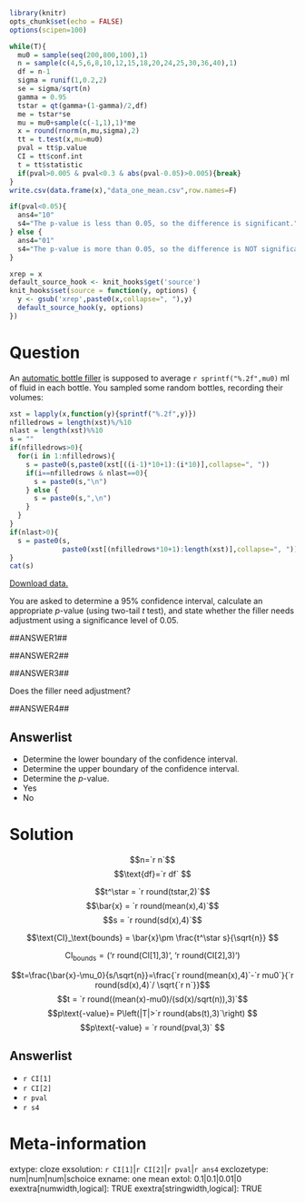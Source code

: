```r
library(knitr)
opts_chunk$set(echo = FALSE)
options(scipen=100)

while(T){
  mu0 = sample(seq(200,800,100),1)
  n = sample(c(4,5,6,8,10,12,15,18,20,24,25,30,36,40),1)
  df = n-1
  sigma = runif(1,0.2,2)
  se = sigma/sqrt(n)
  gamma = 0.95
  tstar = qt(gamma+(1-gamma)/2,df)
  me = tstar*se
  mu = mu0+sample(c(-1,1),1)*me
  x = round(rnorm(n,mu,sigma),2)
  tt = t.test(x,mu=mu0)
  pval = tt$p.value
  CI = tt$conf.int
  t = tt$statistic
  if(pval>0.005 & pval<0.3 & abs(pval-0.05)>0.005){break}
}
write.csv(data.frame(x),"data_one_mean.csv",row.names=F)

if(pval<0.05){
  ans4="10"
  s4="The p-value is less than 0.05, so the difference is significant."
} else {
  ans4="01"
  s4="The p-value is more than 0.05, so the difference is NOT significant."
}

xrep = x
default_source_hook <- knit_hooks$get('source')
knit_hooks$set(source = function(y, options) {
  y <- gsub('xrep',paste0(x,collapse=", "),y)
  default_source_hook(y, options)
})
```

Question
========

An [automatic bottle filler](https://en.wikipedia.org/wiki/Filler_(packaging)){target="blank"} is supposed to average `r sprintf("%.2f",mu0)` ml of fluid in each bottle. You sampled some random bottles, recording their volumes:

```r
xst = lapply(x,function(y){sprintf("%.2f",y)})
nfilledrows = length(xst)%/%10
nlast = length(xst)%%10
s = ""
if(nfilledrows>0){
  for(i in 1:nfilledrows){
    s = paste0(s,paste0(xst[((i-1)*10+1):(i*10)],collapse=", "))
    if(i==nfilledrows & nlast==0){
      s = paste0(s,"\n")
    } else {
      s = paste0(s,",\n")
    }
  }
}
if(nlast>0){
  s = paste0(s,
             paste0(xst[(nfilledrows*10+1):length(xst)],collapse=", "))
}
cat(s)
```

[Download data.](data_one_mean.csv){target="blank"}

You are asked to determine a 95% confidence interval, calculate an appropriate $p$-value (using two-tail $t$ test), and state whether the filler needs adjustment using a significance level of 0.05.

##ANSWER1##

##ANSWER2##

##ANSWER3##

Does the filler need adjustment?

##ANSWER4##

Answerlist
--------
* Determine the lower boundary of the confidence interval.
* Determine the upper boundary of the confidence interval.
* Determine the $p$-value.
* Yes
* No


Solution
========

$$n=`r n`$$
$$\text{df}=`r df` $$

$$t^\star = `r round(tstar,2)`$$
$$\bar{x} = `r round(mean(x),4)`$$
$$s = `r round(sd(x),4)`$$


$$\text{CI}_\text{bounds} = \bar{x}\pm \frac{t^\star s}{\sqrt{n}} $$

$$\text{CI}_\text{bounds} = \text{(`r round(CI[1],3)`, `r round(CI[2],3)`)}$$

$$t=\frac{\bar{x}-\mu_0}{s/\sqrt{n}}=\frac{`r round(mean(x),4)`-`r mu0`}{`r round(sd(x),4)`/ \sqrt{`r n`}}$$
$$t = `r round((mean(x)-mu0)/(sd(x)/sqrt(n)),3)`$$
$$p\text{-value}= P\left(|T|>`r round(abs(t),3)`\right) $$
$$p\text{-value} = `r round(pval,3)` $$

Answerlist
--------
* `r CI[1]`
* `r CI[2]`
* `r pval`
* `r s4`


Meta-information
================
extype: cloze
exsolution: `r CI[1]`|`r CI[2]`|`r pval`|`r ans4`
exclozetype: num|num|num|schoice
exname: one mean
extol: 0.1|0.1|0.01|0
exextra[numwidth,logical]: TRUE
exextra[stringwidth,logical]: TRUE
